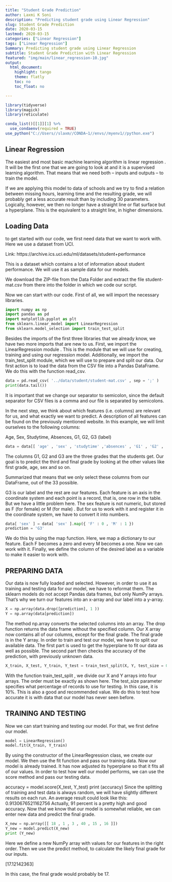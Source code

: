 ```yaml
---
title: "Student Grade Prediction"
author: Laxmi K Soni 
description: "Predicting student grade using Linear Regression"
slug: Student Grade Prediction
date: 2020-03-15
lastmod: 2020-03-15
categories: ["Linear Regression"]
tags: ["Linear Regression"]
Summary: Predicting student grade using Linear Regression
subtitle: Student Grade Prediction with Linear Regression
featured: "img/main/linear_regression-10.jpg"
output:
  html_document:
    highlight: tango
    theme: flatly
    toc: no
    toc_float: no

---
```




```r
library(tidyverse)
library(magick)
library(reticulate)

conda_list()[[1]][1] %>% 
  use_condaenv(required = TRUE)
use_python("C://Users//slaxm//CONDA~1//envs//myenv1//python.exe")

```


## Linear Regression

The easiest and most basic machine learning algorithm is linear regression . It will be the first one that we are going to look at and it is a supervised learning algorithm. That means that we need both – inputs and outputs – to train the model.


If we are applying this model to data of schools and we try to find a relation between missing hours, learning time and the resulting grade, we will probably get a less accurate result than by including 30 parameters. Logically, however, we then no longer have a straight line or flat surface but a hyperplane. This is the equivalent to a straight line, in higher dimensions.

## Loading Data

to get started with our code, we first need data that we want to work with. Here we use a dataset from UCI.

Link: https://archive.ics.uci.edu/ml/datasets/student+performance

This is a dataset which contains a lot of information about student performance. We will use it as sample data for our models.

We download the ZIP-file from the Data Folder and extract the file student-mat.csv from there into the folder in which we code our script.

Now we can start with our code. First of all, we will import the necessary libraries.

```python
import numpy as np
import pandas as pd
import matplotlib.pyplot as plt
from sklearn.linear_model import LinearRegression
from sklearn.model_selection import train_test_split
```

Besides the imports of the first three libraries that we already know, we have two more imports that are new to us. First, we import the LinearRegression module . This is the module that we will use for creating, training and using our regression model. Additionally, we import the train_test_split module, which we will use to prepare and split our data.
Our first action is to load the data from the CSV file into a Pandas DataFrame. We do this with the function read_csv.

```python
data = pd.read_csv( '../data/student/student-mat.csv' , sep = ';' )
print(data.tail())
```

It is important that we change our separator to semicolon, since the default separator for CSV files is a comma and our file is separated by semicolons.

In the next step, we think about which features (i.e. columns) are relevant for us, and what exactly we want to predict. A description of all features can be found on the previously mentioned website. In this example, we will limit ourselves to the following columns:

Age, Sex, Studytime, Absences, G1, G2, G3 (label)

```python
data = data[[ 'age' , 'sex' , 'studytime' ,'absences' , 'G1' , 'G2' , 'G3' ]]
```
The columns G1, G2 and G3 are the three grades that the students get. Our goal is to predict the
third and final grade by looking at the other values like first grade, age, sex and so on.

Summarized that means that we only select these columns from our DataFrame, out of the 33 possible. 

G3 is our label and the rest are our features. Each feature is an axis in the coordinate system and each point is a record, that is, one row in the table.
But we have a little problem here. The sex feature is not numeric, but stored as F (for female) or M (for male) . But for us to work with it and register it in the coordinate system, we have to convert it into numbers.

```python
data[ 'sex' ] = data[ 'sex' ].map({ 'F' : 0 , 'M' : 1 })
prediction = 'G3' 
```
We do this by using the map function. Here, we map a dictionary to our feature. Each F becomes a zero and every M becomes a one. Now we can work with it.
Finally, we define the column of the desired label as a variable to make it easier to work with.



## PREPARING DATA
Our data is now fully loaded and selected. However, in order to use it as training and testing data for our model, we have to reformat them. The sklearn models do not accept Pandas data frames, but only NumPy arrays. That's why we turn our features into an x-array and our label into a y-array.

```python
X = np.array(data.drop([prediction], 1 ))
Y = np.array(data[prediction])
```

The method np.array converts the selected columns into an array. The drop function returns the data frame without the specified column. Our X array now contains all of our columns, except for the final grade. The final grade is in the Y array.
In order to train and test our model, we have to split our available data. The first part is used to get the hyperplane to fit our data as well as possible. The second part then checks the accuracy of the prediction, with previously unknown data.

```python
X_train, X_test, Y_train, Y_test = train_test_split(X, Y, test_size = 0.1 )
```

With the function train_test_split , we divide our X and Y arrays into four arrays. The order must be exactly as shown here. The test_size parameter specifies what percentage of records to use for testing. In this case, it is 10%. This is also a good and recommended value. We do this to test how accurate it is with data that our model has never seen before.

## TRAINING AND TESTING

Now we can start training and testing our model. For that, we first define our model.

```python
model = LinearRegression()
model.fit(X_train, Y_train)
```

By using the constructor of the LinearRegression class, we create our model. We then use the fit function and pass our training data. Now our model is already trained. It has now adjusted its hyperplane so that it fits all of our values.
In order to test how well our model performs, we can use the score method and pass our testing data.

accuracy = model.score(X_test, Y_test)
print (accuracy)
Since the splitting of training and test data is always random, we will have slightly different results on each run. An average result could look like this:
0.9130676521162756
Actually, 91 percent is a pretty high and good accuracy. Now that we know that our model is somewhat reliable, we can enter new data and predict the final grade.

```python
X_new = np.array([[ 18 , 1 , 3 , 40 , 15 , 16 ]])
Y_new = model.predict(X_new)
print (Y_new)
```

Here we define a new NumPy array with values for our features in the right order. Then we use the predict method, to calculate the likely final grade for our inputs.

[17.12142363]

In this case, the final grade would probably be 17.
